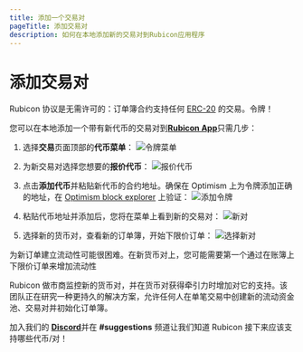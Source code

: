 ```yaml
---
title: 添加一个交易对
pageTitle: 添加交易对
description: 如何在本地添加新的交易对到Rubicon应用程序
---
```


# 添加交易对

Rubicon 协议是无需许可的：订单簿合约支持任何 [ERC-20](https://ethereum.org/en/developers/docs/standards/tokens/erc-20/) 的交易。令牌！



您可以在本地添加一个带有新代币的交易对到[**Rubicon App**](https://app.rubicon.finance/trade)只需几步：

1. 选择**交易**页面顶部的**代币菜单**：
   ![令牌菜单](</assets/image(15).png>)

2. 为新交易对选择您想要的**报价代币**：
   ![报价代币](</assets/image(106).png>)

3. 点击**添加代币**并粘贴新代币的合约地址。确保在 Optimism 上为令牌添加正确的地址，在 [Optimism block explorer](https://optimistic.etherscan.io/tokens) 上验证：
   ![添加令牌](</assets/image(55).png>)

4. 粘贴​​代币地址并添加后，您将在菜单上看到新的交易对：
   ![新对](</assets/image(62).png>)

5. 选择新的货币对，查看新的订单簿，开始下限价订单：
   ![选择新对](</assets/image(33).png>)

为新订单建立流动性可能很困难。在新货币对上，您可能需要第一个通过在账簿上下限价订单来增加流动性

Rubicon 做市商监控新的货币对，并在货币对获得牵引力时增加对它的支持。该团队正在研究一种更持久的解决方案，允许任何人在单笔交易中创建新的流动资金池、交易对并初始化订单簿。



加入我们的 [**Discord**](https://discord.com/invite/E7pS24J)并在 **#suggestions** 频道让我们知道 Rubicon 接下来应该支持哪些代币/对！